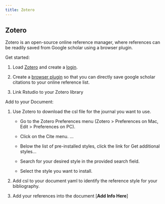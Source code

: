 ```yaml
---
title: Zotero
---
```


## Zotero

Zotero is an open-source online reference manager, where references can be readily saved from Google scholar using a browser plugin.

Get started:

1.  Load [Zotero](https://www.zotero.org/) and create a [login](https://www.zotero.org/user/login/).

2.  Create a [browser plugin](https://chrome.google.com/webstore/detail/zotero-connector/ekhagklcjbdpajgpjgmbionohlpdbjgc?hl=en) so that you can directly save google scholar citations to your online reference list.

3.  Link Rstudio to your Zotero library

Add to your Document:

1.  Use Zotero to download the csl file for the journal you want to use.

    -   Go to the Zotero Preferences menu (Zotero \> Preferences on Mac, Edit \> Preferences on PC).

    -   Click on the Cite menu. \...

    -   Below the list of pre-installed styles, click the link for Get additional styles\...

    -   Search for your desired style in the provided search field.

    -   Select the style you want to install.

2.  Add csl to your document yaml to identify the reference style for your bibliography.

3.  Add your references into the document \[**Add Info Here**\]
